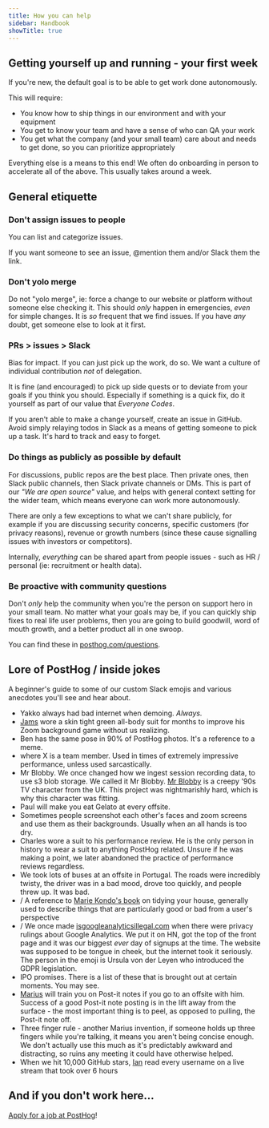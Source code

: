 ```yaml
---
title: How you can help
sidebar: Handbook
showTitle: true
---
```


## Getting yourself up and running - your first week

If you're new, the default goal is to be able to get work done autonomously.

This will require:

* You know how to ship things in our environment and with your equipment
* You get to know your team and have a sense of who can QA your work
* You get what the company (and your small team) care about and needs to get done, so you can prioritize appropriately

Everything else is a means to this end! We often do onboarding in person to accelerate all of the above. This usually takes around a week.

## General etiquette

### Don't assign issues to people

You can list and categorize issues.

If you want someone to see an issue, @mention them and/or Slack them the link.

### Don't yolo merge

Do not "yolo merge", ie: force a change to our website or platform without someone else checking it. This should _only_ happen in emergencies, _even_ for simple changes. It is _so_ frequent that we find issues. If you have _any_ doubt, get someone else to look at it first.

### PRs > issues > Slack

Bias for impact. If you can just pick up the work, do so. We want a culture of individual contribution _not_ of delegation.

It is fine (and encouraged) to pick up side quests or to deviate from your goals if you think you should. Especially if something is a quick fix, do it yourself as part of our value that _Everyone Codes_.

If you aren't able to make a change yourself, create an issue in GitHub. Avoid simply relaying todos in Slack as a means of getting someone to pick up a task. It's hard to track and easy to forget.

### Do things as publicly as possible by default

For discussions, public repos are the best place. Then private ones, then Slack public channels, then Slack private channels or DMs. This is part of our _"We are open source"_ value, and helps with general context setting for the wider team, which means everyone can work more autonomously.

There are only a few exceptions to what we can't share publicly, for example if you are discussing security concerns, specific customers (for privacy reasons), revenue or growth numbers (since these cause signalling issues with investors or competitors).

Internally, _everything_ can be shared apart from people issues - such as HR / personal (ie: recruitment or health data).

### Be proactive with community questions

Don't _only_ help the community when you're the person on support hero in your small team. No matter what your goals may be, if you can quickly ship fixes to real life user problems, then you are going to build goodwill, word of mouth growth, and a better product all in one swoop.

You can find these in [posthog.com/questions](https://posthog.com/questions).

## Lore of PostHog / inside jokes

A beginner's guide to some of our custom Slack emojis and various anecdotes you'll see and hear about.

* <Emoji name="bad-internet" src="/images/emojis/bad-internet.png" /> Yakko always had bad internet when demoing. <em>Always.</em>
* [Jams](/jams) wore a skin tight green all-body suit for months to improve his Zoom background game without us realizing.
* <Emoji name="ben-peace" src="/images/emojis/ben-peace.png" /> Ben has the same pose in 90% of PostHog photos. It's a reference to a meme.
* <Emoji name="hype-X" src="/images/emojis/lottie-hype.gif" /> where X is a team member. Used in times of extremely impressive performance, unless used sarcastically.
* Mr Blobby. We once changed how we ingest session recording data, to use s3 blob storage. We called it Mr Blobby. [Mr Blobby](https://en.wikipedia.org/wiki/Mr_Blobby) is a creepy '90s TV character from the UK. This project was nightmarishly hard, which is why this character was fitting.
* Paul will make you eat Gelato at every offsite.
* Sometimes people screenshot each other's faces and zoom screens and use them as their backgrounds. Usually when an all hands is too dry.
* Charles wore a suit to his performance review. He is the only person in history to wear a suit to anything PostHog related. Unsure if he was making a point, we later abandoned the practice of performance reviews regardless.
* We took lots of buses at an offsite in Portugal. The roads were incredibly twisty, the driver was in a bad mood, drove too quickly, and people threw up. It was bad.
* <Emoji name="sparksjoy" src="/images/emojis/sparksjoy.png" /> / <Emoji name="does_not_spark_joy" src="/images/emojis/does_not_spark_joy.png" /> A reference to <a href="https://konmari.com/marie-kondo-rules-of-tidying-sparks-joy/">Marie Kondo's book</a> on tidying your house, generally used to describe things that are particularly good or bad from a user's perspective
* <Emoji name="eu-thumbsup" src="/images/emojis/eu-thumbsup.png" /> / <Emoji name="thumbs-down-eu" src="/images/emojis/thumbs-down-eu.png" /> We once made <a href="https://www.isgoogleanalyticsillegal.com">isgoogleanalyticsillegal.com</a> when there were privacy rulings about Google Analytics. We put it on HN, got the top of the front page and it was our biggest <em>ever</em> day of signups at the time. The website was supposed to be tongue in cheek, but the internet took it seriously. The person in the emoji is Ursula von der Leyen who introduced the GDPR legislation.
* IPO promises. There is a list of these that is brought out at certain moments. You may see.
* [Marius](/community/profiles/1) will train you on Post-it notes if you go to an offsite with him. Success of a good Post-it note posting is in the lift away from the surface - the most important thing is to peel, as opposed to pulling, the Post-it note off.
* Three finger rule - another Marius invention, if someone holds up three fingers while you're talking, it means you aren't being concise enough. We don't actually use this much as it's predictably awkward and distracting, so ruins any meeting it could have otherwise helped.
* When we hit 10,000 GitHub stars, [Ian](../community/profiles/269) read every username on a live stream that took over 6 hours

## And if you don't work here...

[Apply for a job at PostHog](../careers)!